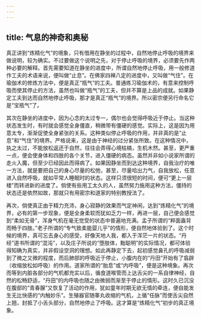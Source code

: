 ```yaml
---
---
---
```

title: 气息的神奇和奥秘
---




真正讲到“炼精化气”的境象，只有借用在静坐的过程中，自然地停止呼吸的境界来做说明，较为确实。不过要做这个说明之先，对于停止呼吸的境界，必须要先作两种必要的解释。首先需要知道在静坐的进度中，所谓自然地停止呼吸，用一般修道作工夫的术语来说，便叫做“止息”。在佛家四禅八定的进度中，又叫做“气住”。在瑜伽术的修炼方法中，便是真正“瓶气”的工夫。普通练习瑜伽术的，有意来控制呼吸而使其停止的方法，虽然也叫做“瓶气”的工夫，但并不算是上品的成就。如果静定工夫到达而自然地停止呼吸，那才是真正“瓶气”的境界。所以密宗便另行命名它是“宝瓶气”了。

其次在静坐的进度中，因为心念的太过专一，偶尔也会觉得呼吸近于停止。当这种状态发生时，有时就会感觉全身僵直，稍微带有僵硬的感觉。实际上，这是因为用意太专，渐渐促使全身紧张的关系。这种类似停止呼吸的作用，并非真的是“止息”和“气住”的境界。严格说来，这是由于神经的过分紧张所致。在这种情况中，执之太过，不能放松返还于自然，往往会弄得心境枯槁，生机木然。甚至，更严重一点，便会使身体和四肢的各个关节，进入僵硬的病态。虽然并非如小说家所谓的走火入魔，但至少已经因此而得病了。如果因静坐而到达这种境界，自我治疗的唯一方法，就是要把自己的身心尽量的松弛，甚至，尽量哈出力气，自我放松，任意进入自然呼吸，就如平常人睡眠时的状态。这样只须很短的时间，便可“更上一层楼”而转进新的进度了。倘使有些用工太久的人，虽然努力施用这种方法，僵持的状态还是依然如故，那就只有用密宗和道家的特别教授法了。

再次，倘使真正由于精力充沛，身心寂静的效果而气定神闲，达到“炼精化气”的境界，必有的第一步现象，便是全身柔软而犹如乏力一样，再进一层，自己便会感觉到“柔如无骨”，浑身气机在毫无觉受的状态中普遍地充满。孟子所谓的“粹面盎背而畅于四肢。”老子所谓的“专气致柔能婴儿乎”的情形，便自然地体验到了。这个时候的境界，真可忘去身心的感受，好像天地人我，都入于浑茫一片的状态。“丹经”道书所谓的“混沌”，以及庄子所说的“堕肢体，黜聪明”的实际情况，都可体验得知确为真实，并非假设空洞的理想。如此再静定下去，起初感觉鼻孔的呼吸减弱到了微之又微的程度，而后肺部的呼吸近于停止，小腹内在的“丹田”开始有了翕辟（收缩放松如呼吸）的作用。道家所谓的“胎息”或“内呼吸”，便是这种境象。再次而等到内脏各部分的气机都充实以后，循食道喉管而上达舌尖的一系自律神经，自然的松畅舒适，“丹田”的内呼吸也随之由微弱而渐至于停止的情形。这时久已沉没在腹部的“青春腺”又恢复了活动的作用，犹如童年时期无欲无情的牵连，便自能发生无比快感的“内触妙乐”。生殖器官随睾丸收缩的气机，上循“任脉”而使舌尖自然上翘，封抵了小舌头部分，自然地停止了呼吸。这才算是“炼精化气”初步的真正境象。